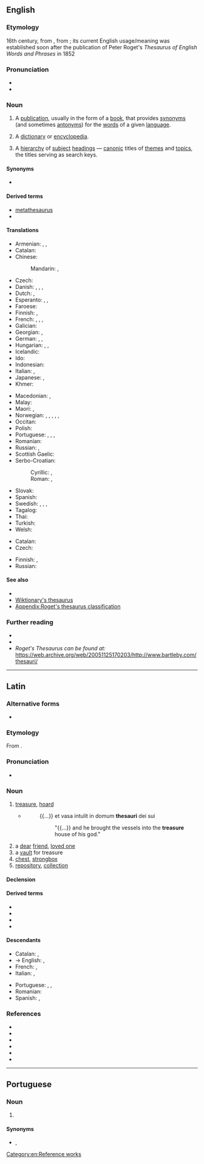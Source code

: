 {{also|Thesaurus|thésaurus}}
{{selfref|For the Wiktionary thesaurus, see [[Wiktionary:Thesaurus]]}}
==English==
{{wikipedia}}

===Etymology===
16th century, from {{bor|en|la|thēsaurus}}, from {{der|en|grc|θησαυρός||storehouse, treasure}}; its current English usage/meaning was established soon after the publication of Peter Roget's ''Thesaurus of English Words and Phrases'' in 1852

===Pronunciation===
* {{IPA|/θɪˈsɔːɹəs/|lang=en}}
* {{rhymes|ɔːɹəs|lang=en}}

===Noun===
{{en-noun|thesauri|thesauruses}}

# A [[publication]], usually in the form of a [[book]], that provides [[synonym]]s (and sometimes [[antonym]]s) for the [[word]]s of a given [[language]].
#: {{ux|en|"Roget" is the leading brand name for a print English '''thesaurus''' that lists words under general concepts rather than just close synonyms.}}
# {{lb|en|archaic}} A [[dictionary]] or [[encyclopedia]].
# {{lb|en|information science}} A [[hierarchy]] of [[subject]] [[heading]]s — [[canonic]] titles of [[theme]]s and [[topic]]s, the titles serving as search keys.

====Synonyms====
* {{l|en|synonymicon}}

====Derived terms====
* [[metathesaurus]]
* {{l|en|thesaural}}

====Translations====
{{trans-top|book of synonyms}}
* Armenian: {{t|hy|[[հոմանիշների]] [[բառարան]]}}, {{t+|hy|թեզաուրուս}} {{qualifier|rare}}, {{t|hy|հոմանիշարան}} {{qualifier|rare}}
* Catalan: {{t|ca|diccionari de sinònims}}
* Chinese:
*: Mandarin: {{t|cmn|分類詞詞典|sc=Hani}}, {{t|cmn|分类词词典|tr=fēnlèicí cídiǎn|sc=Hani}}
* Czech: {{t|cs|tezaurus|m}}
* Danish: {{t|da|begrebsordbog|c}}, {{t|da|saggruppeordbog|c}}, {{t|da|tesaurus}}, {{t|da|synonymordbog|c}}
* Dutch: {{t+|nl|thesaurus|m}}, {{t|nl|synoniemenboek|n}}
* Esperanto: {{t|eo|sinonimaro}}, {{t+|eo|tezaŭro}},
* Faroese: {{t|fo|samheitabók|f}}
* Finnish: {{t+|fi|synonyymisanakirja}}, {{t|fi|käsitesanakirja}}
* French: {{t+|fr|dictionnaire des synonymes}}, {{t+|fr|thésaurus|m}}, {{t|fr|dictionnaire de notions}}, {{t|fr|dictionnaire par ordre de matières}}
* Galician: {{t|gl|dicionario de sinónimos|m}}
* Georgian: {{t|ka|თეზაურუსი}}, {{t|ka|სინონიმების ლექსიკონი}}
* German: {{t+|de|Thesaurus|m}}, {{t|de|Begriffswörterbuch|n}}, {{t|de|Sachgruppenwörterbuch|n}}
* Hungarian: {{t+|hu|szinonimaszótár}}, {{t|hu|tézaurusz}}, {{t|hu|[[tematikus]] [[szókincstár]]}}
* Icelandic: {{t|is|hugtakaorðabók}}
* Ido: {{t|io|tezauro}}
* Indonesian: {{t+|id|tesaurus}}
* Italian: {{t|it|dizionario dei sinonimi}}, {{t+|it|tesoro|m}}
* Japanese: {{t+|ja|シソーラス|tr=shisōrasu|sc=Jpan}}, {{t|ja|類語辞典|tr=ruigo jiten|sc=Jpan}}
* Khmer: {{t|km|កម្រងវេវចនៈសព្ទ|tr=kamrɔɔng veivea’ca’na’ sap|sc=Khmr}}
{{trans-mid}}
* Macedonian: {{t|mk|тезаурус|m|tr=tezáurus}}, {{t|mk|синонимен речник|m|tr=sinonímen réčnik}}
* Malay: {{t+|ms|tesaurus}}
* Maori: {{t|mi|puna kupu taurite}}, {{t|mi|punakupu}}
* Norwegian: {{t|no|begrepsordbok}}, {{t|no|begrepsklasseordbok}}, {{t|no|omgrepsordbok}}, {{t|no|omgrepsklasseordbok}}, {{t|no|tesaurus}}, {{t|no|synonymordbok|m|f}}
* Occitan: {{t-needed|oc}}
* Polish: {{t+|pl|tezaurus|m-in}}
* Portuguese: {{t|pt|dicionário de sinónimos|m}} {{qualifier|Portugal}}, {{t|pt|dicionário de sinônimos|m}} {{qualifier|Brazil}}, {{t+|pt|tesauro|m}}, {{t+|pt|thesaurus|m}}
* Romanian: {{t|ro|dicționar de sinonime|n}}
* Russian: {{t+|ru|теза́урус}}, {{t|ru|слова́рь сино́нимов}}
* Scottish Gaelic: {{t|gd|co-fhaclair|m}}
* Serbo-Croatian:
*: Cyrillic: {{t|sh|речник синонима|m|sc=Cyrl}}, {{t|sh|тезаурус|m|sc=Cyrl}}
*: Roman: {{t|sh|rečnik sinonima|m}}, {{t+|sh|tezaurus|m}}
* Slovak: {{t|sk|tezaurus|m}}
* Spanish: {{t|es|diccionario de sinónimos|m}}
* Swedish: {{t|sv|begreppsordbok|c}}, {{t|sv|begreppsklassordbok}}, {{t+|sv|tesaurus|c}}, {{t+|sv|synonymordbok|c}}
* Tagalog: {{t|tl|talasimpanan}}
* Thai: {{t+|th|อรรถาภิธาน}}
* Turkish: {{t+|tr|sözlük}}
* Welsh: {{t+|cy|thesawrws}}
{{trans-bottom}}

{{trans-top|information science: hierarchy of titles}}
* Catalan: {{t+|ca|tesaurus|m}}
* Czech: {{t|cs|tezaurus|m}}
{{trans-mid}}
* Finnish: {{t|fi|käsitesanakirja}}, {{t+|fi|tesaurus}}
* Russian: {{t|ru|предме́тный указа́тель}}
{{trans-bottom}}

====See also====
* {{l|en|ontology}}
* [[Wiktionary:Thesaurus|Wiktionary's thesaurus]]
* [[Appendix:Roget's thesaurus classification]]

===Further reading===
* {{R:Webster 1913}}
* {{R:Century 1911}}
* ''Roget's Thesaurus can be found at:'' https://web.archive.org/web/20051125170203/http://www.bartleby.com/thesauri/

[[Category:en:Reference works]]

----

==Latin==

===Alternative forms===
* {{l|la|thēnsaurus}}

===Etymology===
From {{der|la|grc|θησαυρός||storehouse, treasure}}.

===Pronunciation===
* {{la-IPA|eccl=yes|thēsaurus}}

===Noun===
{{la-noun|thēsaurus|thēsaurī|m|second}}

# [[treasure]], [[hoard]]
#* {{RQ:Vulgate|Daniel|1|2}}
#*: {{...}} et vasa intulit in domum '''thesauri''' dei sui
#*:: "{{...}} and he brought the vessels into the '''treasure''' house of his god."
# a [[dear]] [[friend]], [[loved one]]
# a [[vault]] for treasure
# [[chest]], [[strongbox]]
# [[repository]], [[collection]]

====Declension====
{{la-decl-2nd|thēsaur}}

====Derived terms====
* {{l|la|thesaurarius|thēsaurārius}}
* {{l|la|thesaurensis|thēsaurensis}}
* {{l|la|thesaurizator|thēsaurizātor}}
* {{l|la|thesaurizo|thēsaurizō}}

====Descendants====
{{top2}}
* Catalan: {{l|ca|tesaurus}}, {{l|ca|tresor}}
* → English: {{l|en|thesaurus}}, {{l|en|treasure}}
* French: {{l|fr|thésaurus}}, {{l|fr|trésor}}
* Italian: {{l|it|tesauro}}, {{l|it|tesoro}}
{{mid2}}
* Portuguese: {{l|pt|tesauro}}, {{l|pt|tesouro}}, {{l|pt|tesoiro}}
* Romanian: {{l|ro|tezaur}}
* Spanish: {{l|es|tesauro}}, {{l|es|tesoro}}
{{bottom}}

===References===
* {{R:L&S}}
* {{R:Elementary Lewis}}
* {{R:du Cange}}
* {{R:Gaffiot}}
* {{R:Peck}}
* {{R:Smith's Antiquities}}

----

==Portuguese==

===Noun===
{{pt-noun|m|thesauri|pl2=thesaurus}}

# {{l|en|thesaurus}} {{gloss|dictionary of synonyms}}

====Synonyms====
* {{l|pt|dicionário de sinônimos}}, {{l|pt|tesauro}}